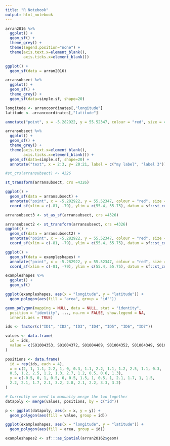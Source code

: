 ```yaml
---
title: "R Notebook"
output: html_notebook
---
```


```r
arran2016 %>%
  ggplot() +
  geom_sf() +
  theme_grey() +
  theme(legend.position="none") +
  theme(axis.text.x=element_blank(),
        axis.ticks.x=element_blank())

```

```r
ggplot() +
  geom_sf(data = arran2016)
```

  
  
  
  
```r
arransubsect %>%
  ggplot() +
  geom_sf() +
  theme_grey() +
  geom_sf(data=simple.sf, shape=20)
```

```r
longitude <- arrancoordinates[,"longitude"]
latitude <- arrancoordinates[,"latitude"]

annotate("point", x = -5.282922, y = 55.52347, colour = "red", size = 4)
```

```r
arransubsect %>%
  ggplot() +
  geom_sf() +
  theme_grey() +
  theme(axis.text.x=element_blank(),
        axis.ticks.x=element_blank()) +
  geom_sf(data=simple.sf, shape=20) +
  annotate("text", x = 2:3, y= 20:21, label = c("my label", "label 3"))
```

```r
#st_crs(arransubsect) <- 4326

st_transform(arransubsect, crs =4326)

ggplot() +
  geom_sf(data = arransubsect) +
  annotate("point", x = -5.282922, y = 55.52347, colour = "red", size = 4) + 
  coord_sf(xlim = c(-81, -79), ylim = c(55.4, 55.75), datum = sf::st_crs(4326))
```

```r

arransubsect3 <- st_as_sf(arransubsect, crs =4326)

arransubsect2 <- st_transform(arransubsect, crs =4326)
ggplot() +
  geom_sf(data = arransubsect2) +
  annotate("point", x = -5.282922, y = 55.52347, colour = "red", size = 4) + 
  coord_sf(xlim = c(-81, -79), ylim = c(55.4, 55.75), datum = sf::st_crs(4326))
```

```r
ggplot() +
  geom_sf(data = exampleshapes) +
  annotate("point", x = -5.282922, y = 55.52347, colour = "red", size = 4) + 
  coord_sf(xlim = c(-81, -79), ylim = c(55.4, 55.75), datum = sf::st_crs(4326))
```

```r
exampleshapes %>%
  ggplot() +
  geom_sf()
```

```r
ggplot(exampleshapes, aes(x = "longitude", y = "latitude")) +
  geom_polygon(aes(fill = "area", group = "id""))
```

```r
geom_polygon(mapping = NULL, data = NULL, stat = "identity",
  position = "identity", ..., na.rm = FALSE, show.legend = NA,
  inherit.aes = TRUE)
```

```r
ids <- factor(c("ID1", "ID2", "ID3", "ID4", "ID5", "ID6", "ID7"))

values <- data.frame(
  id = ids,
  value = c(S01004353, S01004372, S01004409, S01004352, S01004349, S01004350, S01004351)
)

positions <- data.frame(
  id = rep(ids, each = 4),
  x = c(2, 1, 1.1, 2.2, 1, 0, 0.3, 1.1, 2.2, 1.1, 1.2, 2.5, 1.1, 0.3,
  0.5, 1.2, 2.5, 1.2, 1.3, 2.7, 1.2, 0.5, 0.6, 1.3),
  y = c(-0.5, 0, 1, 0.5, 0, 0.5, 1.5, 1, 0.5, 1, 2.1, 1.7, 1, 1.5,
  2.2, 2.1, 1.7, 2.1, 3.2, 2.8, 2.1, 2.2, 3.3, 3.2)
)

# Currently we need to manually merge the two together
datapoly <- merge(values, positions, by = c("id"))

p <- ggplot(datapoly, aes(x = x, y = y)) +
  geom_polygon(aes(fill = value, group = id))

ggplot(exampleshapes, aes(x = "longitude", y = "latitude")) +
  geom_polygon(aes(fill = area, group = id))
```

```r
exampleshapes2 <- sf:::as_Spatial(arran20162$geom)
```

